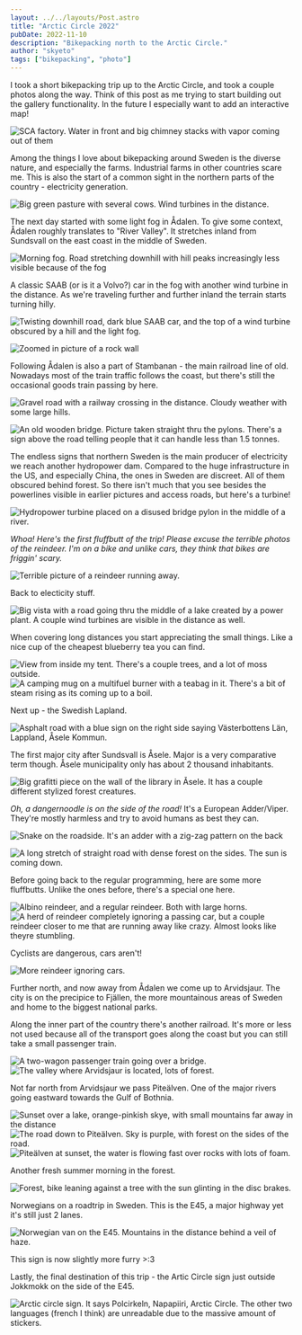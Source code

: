 ```yaml
---
layout: ../../layouts/Post.astro
title: "Arctic Circle 2022"
pubDate: 2022-11-10
description: "Bikepacking north to the Arctic Circle."
author: "skyeto"
tags: ["bikepacking", "photo"]
---
```


I took a short bikepacking trip up to the Arctic Circle, and took a couple photos along the way. Think of this post as me trying to start building out the gallery functionality. In the future I especially want to add an interactive map!

<img
  alt="SCA factory. Water in front and big chimney stacks with vapor coming out of them"
  src="https://blog.cdn.skyeto.net/p/arctic/00_SCA_opt.jpg" />


Among the things I love about bikepacking around Sweden is the diverse nature, and especially the farms. Industrial farms in other countries scare me. This is also the start of a common sight in the northern parts of the country - electricity generation.

<img
  alt="Big green pasture with several cows. Wind turbines in the distance."
  src="https://blog.cdn.skyeto.net/p/arctic/01_pasture_opt.jpg" />

The next day started with some light fog in Ådalen. To give some context, Ådalen roughly translates to "River Valley". It stretches inland from Sundsvall on the east coast in the middle of Sweden.

<img
  alt="Morning fog. Road stretching downhill with hill peaks increasingly less visible because of the fog"
  src="https://blog.cdn.skyeto.net/p/arctic/02_morning_fog_opt.jpg" />

A classic SAAB (or is it a Volvo?) car in the fog with another wind turbine in the distance. As we're traveling further and further inland the terrain starts turning hilly.

<img 
  alt="Twisting downhill road, dark blue SAAB car, and the top of a wind turbine obscured by a hill and the light fog."
  src="https://blog.cdn.skyeto.net/p/arctic/03_generation_zero_opt.jpg" />

<img
  alt="Zoomed in picture of a rock wall"
  src="https://blog.cdn.skyeto.net/p/arctic/04_mountain_opt.jpg" />

Following Ådalen is also a part of Stambanan - the main railroad line of old. Nowadays most of the train traffic follows the coast, but there's still the occasional goods train passing by here.

<img
  alt="Gravel road with a railway crossing in the distance. Cloudy weather with some large hills."
  src="https://blog.cdn.skyeto.net/p/arctic/05_adalsbanan_opt.jpg" />

<img 
  alt="An old wooden bridge. Picture taken straight thru the pylons. There's a sign above the road telling people that it can handle less than 1.5 tonnes."
  src="https://blog.cdn.skyeto.net/p/arctic/06_bridge_opt.jpg" />

The endless signs that northern Sweden is the main producer of electricity we reach another hydropower dam. Compared to the huge infrastructure in the US, and especially China, the ones in Sweden are discreet. All of them obscured behind forest. So there isn't much that you see besides the powerlines visible in earlier pictures and access roads, but here's a turbine!

<img 
  alt="Hydropower turbine placed on a disused bridge pylon in the middle of a river."
  src="https://blog.cdn.skyeto.net/p/arctic/06_hydro_opt.jpg" />

*Whoa! Here's the first fluffbutt of the trip! Please excuse the terrible photos of the reindeer. I'm on a bike and unlike cars, they think that bikes are friggin' scary.*

<img 
  alt="Terrible picture of a reindeer running away."
  src="https://blog.cdn.skyeto.net/p/arctic/07_first_fluffbutt_opt.jpg" />

Back to electicity stuff.

<img 
  alt="Big vista with a road going thru the middle of a lake created by a power plant. A couple wind turbines are visible in the distance as well."
  src="https://blog.cdn.skyeto.net/p/arctic/08_cant_escape_powergen_opt.jpg" />

When covering long distances you start appreciating the small things. Like a nice cup of the cheapest blueberry tea you can find.

<img 
  alt="View from inside my tent. There's a couple trees, and a lot of moss outside."
  src="https://blog.cdn.skyeto.net/p/arctic/09_well_needed_rest_opt.jpg" />
<img
  alt="A camping mug on a multifuel burner with a teabag in it. There's a bit of steam rising as its coming up to a boil."
  src="https://blog.cdn.skyeto.net/p/arctic/10_TEAAA_opt.jpg" />

Next up - the Swedish Lapland. 

<img 
  alt="Asphalt road with a blue sign on the right side saying Västerbottens Län, Lappland, Åsele Kommun."
  src="https://blog.cdn.skyeto.net/p/arctic/11_entering_lapland_opt.jpg" />

The first major city after Sundsvall is Åsele. Major is a very comparative term though. Åsele municipality only has about 2 thousand inhabitants.

<img 
  alt="Big grafitti piece on the wall of the library in Åsele. It has a couple different stylized forest creatures."
  src="https://blog.cdn.skyeto.net/p/arctic/12_art_opt.jpg" />

*Oh, a dangernoodle is on the side of the road!* It's a European Adder/Viper. They're mostly harmless and try to avoid humans as best they can.

<img
  alt="Snake on the roadside. It's an adder with a zig-zag pattern on the back"
  src="https://blog.cdn.skyeto.net/p/arctic/13_dangernoodle_opt.jpg" />

<img
  alt="A long stretch of straight road with dense forest on the sides. The sun is coming down."
  src="https://blog.cdn.skyeto.net/p/arctic/14_endless_roads_opt.jpg" />

Before going back to the regular programming, here are some more fluffbutts. Unlike the ones before, there's a special one here.

<img
  alt="Albino reindeer, and a regular reindeer. Both with large horns."
  src="https://blog.cdn.skyeto.net/p/arctic/15_albino_fluffbutt_opt.jpg" />
<img 
  alt="A herd of reindeer completely ignoring a passing car, but a couple reindeer closer to me that are running away like crazy. Almost looks like theyre stumbling."
  src="https://blog.cdn.skyeto.net/p/arctic/16_what_car_opt.jpg" />

Cyclists are dangerous, cars aren't!

<img 
  alt="More reindeer ignoring cars."
  src="https://blog.cdn.skyeto.net/p/arctic/17_oh_fuck_a_cyclist_opt.jpg" />

Further north, and now away from Ådalen we come up to Arvidsjaur. The city is on the precipice to Fjällen, the more mountainous areas of Sweden and home to the biggest national parks.

Along the inner part of the country there's another railroad. It's more or less not used because all of the transport goes along the coast but you can still take a small passenger train.

<img 
  alt="A two-wagon passenger train going over a bridge."
  src="https://blog.cdn.skyeto.net/p/arctic/18_inlandsbanan_opt.jpg" />
<img 
  alt="The valley where Arvidsjaur is located, lots of forest."
  src="https://blog.cdn.skyeto.net/p/arctic/19_arvidsjaur_opt.jpg" />

Not far north from Arvidsjaur we pass Piteälven. One of the major rivers going eastward towards the Gulf of Bothnia.

<img 
  alt="Sunset over a lake, orange-pinkish skye, with small mountains far away in the distance"
  src="https://blog.cdn.skyeto.net/p/arctic/20_sunset_opt.jpg" />
<img 
  alt="The road down to Piteälven. Sky is purple, with forest on the sides of the road."
  src="https://blog.cdn.skyeto.net/p/arctic/21_pitealven_b_opt.jpg" />
<img 
  alt="Piteälven at sunset, the water is flowing fast over rocks with lots of foam."
  src="https://blog.cdn.skyeto.net/p/arctic/21_pitealven_opt.jpg" />

Another fresh summer morning in the forest.

<img 
  alt="Forest, bike leaning against a tree with the sun glinting in the disc brakes."
  src="https://blog.cdn.skyeto.net/p/arctic/22_0_morning_opt.jpg" />

Norwegians on a roadtrip in Sweden. This is the E45, a major highway yet it's still just 2 lanes.

<img 
  alt="Norwegian van on the E45. Mountains in the distance behind a veil of haze."
  src="https://blog.cdn.skyeto.net/p/arctic/22_highway_roadtrip_opt.jpg" />

<aside>This sign is now slightly more furry >:3</aside>

Lastly, the final destination of this trip - the Artic Circle sign just outside Jokkmokk on the side of the E45.

<img 
  alt="Arctic circle sign. It says Polcirkeln, Napapiiri, Arctic Circle. The other two languages (french I think) are unreadable due to the massive amount of stickers."
  src="https://blog.cdn.skyeto.net/p/arctic/23_arctic_circle_opt.jpg" />


